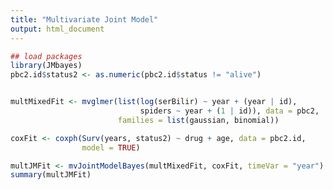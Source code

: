 ```yaml
---
title: "Multivariate Joint Model"
output: html_document
---
```




```r

## load packages
library(JMbayes)
pbc2.id$status2 <- as.numeric(pbc2.id$status != "alive")


multMixedFit <- mvglmer(list(log(serBilir) ~ year + (year | id),
                             spiders ~ year + (1 | id)), data = pbc2,
                        families = list(gaussian, binomial))

coxFit <- coxph(Surv(years, status2) ~ drug + age, data = pbc2.id,
                model = TRUE)

multJMFit <- mvJointModelBayes(multMixedFit, coxFit, timeVar = "year")
summary(multJMFit)

```

